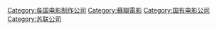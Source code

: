 [[Category:各国电影制作公司|Category:各国电影制作公司]]
[[Category:蘇聯電影|Category:蘇聯電影]]
[[Category:国有电影公司|Category:国有电影公司]]
[[Category:苏联公司|Category:苏联公司]]